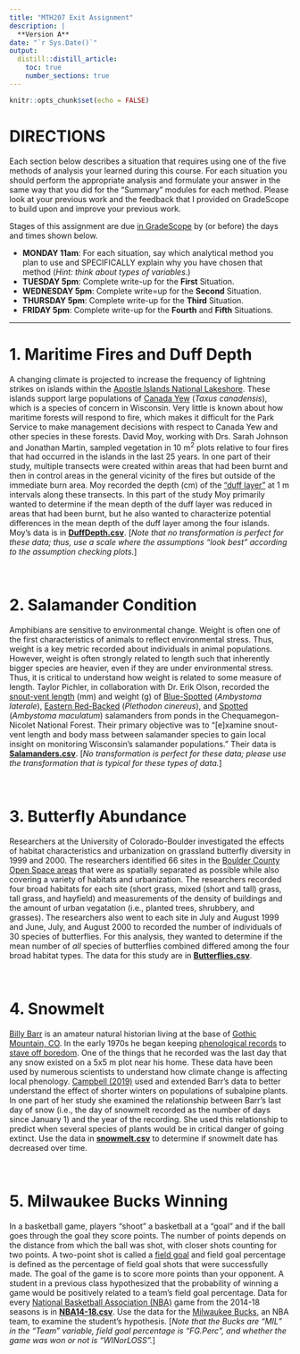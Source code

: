 ```yaml
---
title: "MTH207 Exit Assignment"
description: |
  **Version A**
date: "`r Sys.Date()`"
output: 
  distill::distill_article:
    toc: true
    number_sections: true
---
```


```r
knitr::opts_chunk$set(echo = FALSE)
```

# DIRECTIONS
Each section below describes a situation that requires using one of the five methods of analysis your learned during this course. For each situation you should perform the appropriate analysis and formulate your answer in the same way that you did for the "Summary" modules for each method. Please look at your previous work and the feedback that I provided on GradeScope to build upon and improve your previous work.

Stages of this assignment are due [in GradeScope](https://www.gradescope.com/courses/211889) by (or before) the days and times shown below.

* **MONDAY 11am**: For each situation, say which analytical method you plan to use and SPECIFICALLY explain why you have chosen that method (*Hint: think about types of variables*.)
* **TUESDAY 5pm**: Complete write-up for the **First** Situation.
* **WEDNESDAY 5pm**: Complete write=up for the **Second** Situation.
* **THURSDAY 5pm**: Complete write-up for the **Third** Situation.
* **FRIDAY 5pm**: Complete write-up for the **Fourth** and **Fifth** Situations.

----

# 1. Maritime Fires and Duff Depth
A changing climate is projected to increase the frequency of lightning strikes on islands within the [Apostle Islands National Lakeshore](https://www.nps.gov/apis/index.htm). These islands support large populations of [Canada Yew](https://www.conifers.org/ta/Taxus_canadensis.php) (*Taxus canadensis*), which is a species of concern in Wisconsin. Very little is known about how maritime forests will respond to fire, which makes it difficult for the Park Service to make management decisions with respect to Canada Yew and other species in these forests. David Moy, working with Drs. Sarah Johnson and Jonathan Martin, sampled vegetation in 10 m^2^ plots relative to four fires that had occurred in the islands in the last 25 years. In one part of their study, multiple transects were created within areas that had been burnt and then in control areas in the general vicinity of the fires but outside of the immediate burn area. Moy recorded the depth (cm) of the ["duff layer"](http://www.firewords.net/definitions/duff_layer.htm) at 1 m intervals along these transects. In this part of the study Moy primarily wanted to determine if the mean depth of the duff layer was reduced in areas that had been burnt, but he also wanted to characterize potential differences in the mean depth of the duff layer among the four islands. Moy's data is in  [**DuffDepth.csv**](data/DuffDepth.csv). [*Note that no transformation is perfect for these data; thus, use a scale where the assumptions "look best" according to the assumption checking plots.*]

&nbsp;

# 2. Salamander Condition
Amphibians are sensitive to environmental change. Weight is often one of the first characteristics of animals to reflect environmental stress. Thus, weight is a key metric recorded about individuals in animal populations. However, weight is often strongly related to length such that inherently bigger species are heavier, even if they are under environmental stress. Thus, it is critical to understand how weight is related to some measure of length. Taylor Pichler, in collaboration with Dr. Erik Olson, recorded the [snout-vent length](https://en.wikipedia.org/wiki/Snout%E2%80%93vent_length#:~:text=Snout%E2%80%93vent%20length%20(SVL),the%20cloacal%20slit%20(vent).) (mm) and weight (g) of [Blue-Spotted](https://animaldiversity.org/accounts/Ambystoma_laterale/) (*Ambystoma laterale*), [Eastern Red-Backed](https://animaldiversity.org/accounts/Plethodon_cinereus/) (*Plethodon cinereus*), and [Spotted](https://animaldiversity.org/accounts/Ambystoma_maculatum/) (*Ambystoma maculatum*) salamanders from ponds in the Chequamegon-Nicolet National Forest. Their primary objective was to "[e]xamine snout-vent length and body mass between salamander species to gain local insight on monitoring Wisconsin's salamander populations." Their data is [**Salamanders.csv**](data/Salamanders.csv). [*No transformation is perfect for these data; please use the transformation that is typical for these types of data.*]

&nbsp;

# 3. Butterfly Abundance
Researchers at the University of Colorado-Boulder investigated the effects of habitat characteristics and urbanization on grassland butterfly diversity in 1999 and 2000. The researchers identified 66 sites in the [Boulder County Open Space areas](https://www.bouldercounty.org/departments/parks-and-open-space/) that were as spatially separated as possible while also covering a variety of habitats and urbanization. The researchers recorded four broad habitats for each site (short grass, mixed (short and tall) grass, tall grass, and hayfield) and measurements of the density of buildings and the amount of urban vegatation (i.e., planted trees, shrubbery, and grasses). The researchers also went to each site in July and August 1999 and June, July, and August 2000 to recorded the number of individuals of 30 species of butterflies. For this analysis, they wanted to determine if the mean number of *all* species of butterflies combined differed among the four broad habitat types. The data for this study are in [**Butterflies.csv**](data/Butterflies.csv).

&nbsp;

# 4. Snowmelt
[Billy Barr](https://en.wikipedia.org/wiki/Billy_Barr_(naturalist)) is an amateur natural historian living at the base of [Gothic Mountain, CO](https://en.wikipedia.org/wiki/Gothic_Mountain). In the early 1970s he began keeping [phenological records](https://en.wikipedia.org/wiki/Phenology) to [stave off boredom](https://www.theatlantic.com/science/archive/2017/01/billy-barr-climate-change/512198/). One of the things that he recorded was the last day that any snow existed on a 5x5 m plot near his home. These data have been used by numerous scientists to understand how climate change is affecting local phenology. [Campbell (2019)](https://www.pnas.org/content/116/26/12901) used and extended Barr's data to better understand the effect of shorter winters on populations of subalpine plants. In one part of her study she examined the relationship between Barr's last day of snow (i.e., the day of snowmelt recorded as the number of days since January 1) and the year of the recording. She used this relationship to predict when several species of plants would be in critical danger of going extinct. Use the data in [**snowmelt.csv**](data/snowmelt.csv) to determine if snowmelt date has decreased over time.

&nbsp;

# 5. Milwaukee Bucks Winning
In a basketball game, players "shoot" a basketball at a "goal" and if the ball goes through the goal they score points. The number of points depends on the distance from which the ball was shot, with closer shots counting for two points. A two-point shot is called a [field goal](https://en.wikipedia.org/wiki/Field_goal_(basketball)) and field goal percentage is defined as the percentage of field goal shots that were successfully made. The goal of the game is to score more points than your opponent. A student in a previous class hypothesized that the probability of winning a game would be positively related to a team's field goal percentage. Data for every [National Basketball Association (NBA)](https://www.nba.com/) game from the 2014-18 seasons is in [**NBA14-18.csv**](data/NBA14-18.csv). Use the data for the [Milwaukee Bucks](https://www.nba.com/bucks/), an NBA team, to examine the student's hypothesis. [*Note that the Bucks are "MIL" in the "Team" variable, field goal percentage is "FG.Perc", and whether the game was won or not is "WINorLOSS".*]

